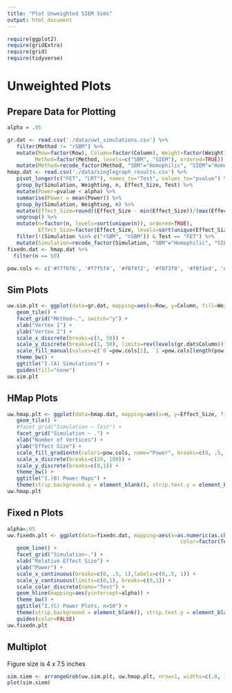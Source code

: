```yaml
---
title: "Plot Unweighted SIEM Sims"
output: html_document
---
```


```r
require(ggplot2)
require(gridExtra)
require(grid)
require(tidyverse)
```

# Unweighted Plots

## Prepare Data for Plotting

```r
alpha = .05

gr.dat <- read.csv('./data/uwt_simulations.csv') %>%
   filter(Method != "rSBM") %>%
   mutate(Row=factor(Row), Column=factor(Column), Weight=factor(Weight), 
         Method=factor(Method, levels=c("SBM", "SIEM"), ordered=TRUE)) %>%
   mutate(Method=recode_factor(Method, "SBM"="Homophilic", "SIEM"="Homotopic"))
hmap.dat <- read.csv('./data/singlegraph_results.csv') %>%
   pivot_longer(c("FET", "LRT"), names_to="Test", values_to="pvalue") %>%
   group_by(Simulation, Weighting, n, Effect_Size, Test) %>%
   mutate(Power=pvalue < alpha) %>%
   summarise(Power = mean(Power)) %>%
   group_by(Simulation, Weighting, n) %>%
   mutate(Effect_Size=round((Effect_Size - min(Effect_Size))/(max(Effect_Size) - min(Effect_Size)), digits=3)) %>%
   ungroup() %>%
   mutate(n=factor(n, levels=sort(unique(n)), ordered=TRUE),
          Effect_Size=factor(Effect_Size, levels=sort(unique(Effect_Size)), ordered=TRUE)) %>%
   filter(!(Simulation %in% c("rSBM", "nSBM")) & Test == "FET") %>%
   mutate(Simulation=recode_factor(Simulation, "SBM"="Homophilic", "SIEM"="Homotopic"))
fixedn.dat <- hmap.dat %>%
  filter(n == 50)

pow.cols <- c('#f7f6f6', '#f7f5f4', '#f8f4f2', '#f8f3f0', '#f8f1ed', '#f9f0eb', '#f9efe9', '#f9eee7', '#f9ebe3', '#faeae1', '#fae9df', '#fae8de', '#fbe6da', '#fbe5d8', '#fbe4d6', '#fce2d2', '#fce0d0', '#fcdfcf', '#fcdecd', '#fddcc9', '#fddbc7', '#fdd9c4', '#fcd7c2', '#fcd3bc', '#fbd0b9', '#fbceb7', '#fbccb4', '#fac8af', '#f9c6ac', '#f9c4a9', '#f8bfa4', '#f8bda1', '#f8bb9e', '#f7b99c', '#f7b596', '#f6b394', '#f6b191', '#f6af8e', '#f5aa89', '#f5a886', '#f4a683', '#f3a481', '#f19e7d', '#f09c7b', '#ef9979', '#ec9374', '#eb9172', '#ea8e70', '#e98b6e', '#e6866a', '#e58368', '#e48066', '#e37e64', '#e17860', '#df765e', '#de735c', '#dd7059', '#db6b55', '#da6853', '#d86551', '#d6604d', '#d55d4c', '#d35a4a', '#d25849', '#cf5246', '#ce4f45', '#cc4c44', '#cb4942', '#c84440', '#c6413e', '#c53e3d', '#c43b3c', '#c13639', '#bf3338', '#be3036', '#bb2a34', '#ba2832', '#b82531', '#b72230', '#b41c2d', '#b3192c', '#b1182b', '#ae172a', '#a81529', '#a51429', '#a21328', '#9f1228', '#991027', '#960f27', '#930e26', '#8d0c25', '#8a0b25', '#870a24', '#840924', '#7f0823', '#7c0722', '#790622', '#760521', '#700320', '#6d0220', '#6a011f')
```

## Sim Plots

```r
uw.sim.plt <- ggplot(data=gr.dat, mapping=aes(x=Row, y=Column, fill=Weight)) +
   geom_tile() +
   facet_grid("Method~.", switch="y") +
   xlab("Vertex 1") + 
   ylab("Vertex 2") + 
   scale_x_discrete(breaks=c(1, 50)) + 
   scale_y_discrete(breaks=c(1, 50), limits=rev(levels(gr.dat$Column))) +
   scale_fill_manual(values=c(`0`=pow.cols[1], `1`=pow.cols[length(pow.cols)])) +
   theme_bw() +
   ggtitle("I.(A) Simulations") +
   guides(fill="none")
uw.sim.plt
```

## HMap Plots

```r
uw.hmap.plt <- ggplot(data=hmap.dat, mapping=aes(x=n, y=Effect_Size, fill=Power)) +
   geom_tile() + 
   #facet_grid("Simulation ~ Test") + 
   facet_grid("Simulation ~ .") + 
   xlab("Number of Vertices") + 
   ylab("Effect Size") + 
   scale_fill_gradientn(colors=pow.cols, name="Power", breaks=c(0, .5, 1), limits=c(0,1)) + 
   scale_x_discrete(breaks=c(20, 100)) + 
   scale_y_discrete(breaks=c(0,1)) + 
   theme_bw() + 
   ggtitle("I.(B) Power Maps") +
   theme(strip.background.y = element_blank(), strip.text.y = element_blank())
uw.hmap.plt
```

## Fixed n Plots

```r
alpha=.05
uw.fixedn.plt <- ggplot(data=fixedn.dat, mapping=aes(x=as.numeric(as.character(Effect_Size)), y=Power,
                                                        color=factor(Test), group=factor(Test))) + 
   geom_line() +
   facet_grid("Simulation~.") +
   xlab("Relative Effect Size") +
   ylab("Power") +
   scale_x_continuous(breaks=c(0, .5, 1),labels=c(0,.5, 1)) +
   scale_y_continuous(limits=c(0,1), breaks=c(0,1)) +
   scale_color_discrete(name="Test") +
   geom_hline(mapping=aes(yintercept=alpha)) +
   theme_bw() +
   ggtitle("I.(C) Power Plots, n=50") +
   theme(strip.background = element_blank(), strip.text.y = element_blank()) +
   guides(color=FALSE)
uw.fixedn.plt
```

## Multiplot

Figure size is 4 x 7.5 inches

```r
sim.siem <- arrangeGrob(uw.sim.plt, uw.hmap.plt, nrow=1, widths=c(.8, 1.4))
plot(sim.siem)
```